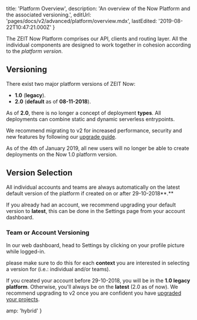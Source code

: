 
  title: 'Platform Overview',
  description: 'An overview of the Now Platform and the associated versioning.',
  editUrl: 'pages/docs/v2/advanced/platform/overview.mdx',
  lastEdited: '2019-08-22T10:47:21.000Z'
}

The ZEIT Now Platform comprises our API, clients and routing layer. All the individual components are designed to work together in cohesion according to the _platform version_.

## Versioning

There exist two major platform versions of ZEIT Now:

- **1.0** (**legacy**).
- **2.0** (**default** as of **08-11-2018**).

As of **2.0**, there is no longer a concept of deployment **types**. All deployments can combine static and dynamic serverless entrypoints.

We recommend migrating to v2 for increased performance, security and new features by following our [upgrade guide](/guides/upgrade-to-2-0).

<Note>
  As of the 4th of January 2019, all new users will no longer be able to create
  deployments on the Now 1.0 platform version.
</Note>

## Version Selection

All individual accounts and teams are always automatically on the latest default version of the platform if created on or after 29-10-2018**.**

If you already had an account, we recommend upgrading your default version to **latest**, this can be done in the Settings page from your account dashboard.

### Team or Account Versioning

In our web dashboard, head to Settings by clicking on your profile picture while logged-in.

<Note>
  please make sure to do this for each <b>context</b> you are interested in
  selecting a version for (i.e.: individual and/or teams).
</Note>

If you created your account before 29-10-2018, you will be in the **1.0 legacy platform**. Otherwise, you'll always be on the **latest** (2.0 as of now). We recommend upgrading to v2 once you are confident you have [upgraded your projects](/guides/upgrade-to-2-0).


  amp: 'hybrid'
}
